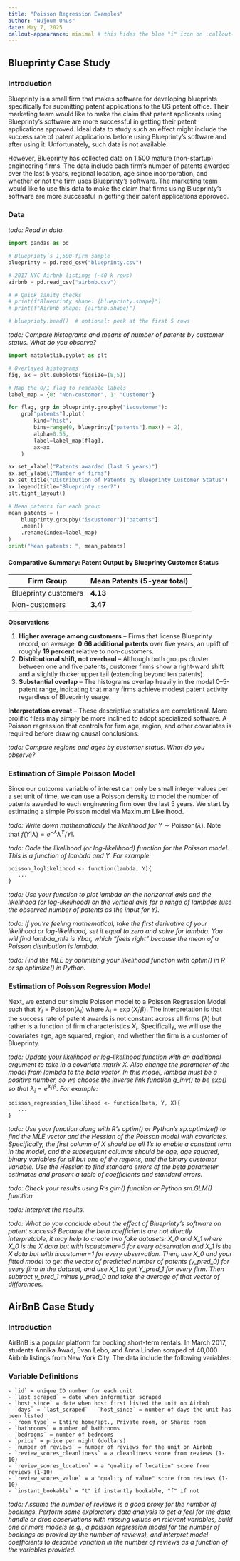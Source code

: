```yaml
---
title: "Poisson Regression Examples"
author: "Nujoum Unus"
date: May 7, 2025
callout-appearance: minimal # this hides the blue "i" icon on .callout-notes
---
```



## Blueprinty Case Study

### Introduction

Blueprinty is a small firm that makes software for developing blueprints specifically for submitting patent applications to the US patent office. Their marketing team would like to make the claim that patent applicants using Blueprinty's software are more successful in getting their patent applications approved. Ideal data to study such an effect might include the success rate of patent applications before using Blueprinty's software and after using it. Unfortunately, such data is not available. 

However, Blueprinty has collected data on 1,500 mature (non-startup) engineering firms. The data include each firm's number of patents awarded over the last 5 years, regional location, age since incorporation, and whether or not the firm uses Blueprinty's software. The marketing team would like to use this data to make the claim that firms using Blueprinty's software are more successful in getting their patent applications approved.


### Data
:::: {.callout-note collapse="true"}
_todo: Read in data._

```python
import pandas as pd

# Blueprinty’s 1,500-firm sample
blueprinty = pd.read_csv("blueprinty.csv")

# 2017 NYC Airbnb listings (~40 k rows)
airbnb = pd.read_csv("airbnb.csv")

# # Quick sanity checks
# print(f"Blueprinty shape: {blueprinty.shape}")
# print(f"Airbnb shape: {airbnb.shape}")

# blueprinty.head()  # optional: peek at the first 5 rows

```
_todo: Compare histograms and means of number of patents by customer status. What do you observe?_

```python
import matplotlib.pyplot as plt

# Overlayed histograms
fig, ax = plt.subplots(figsize=(8,5))

# Map the 0/1 flag to readable labels
label_map = {0: "Non-customer", 1: "Customer"}

for flag, grp in blueprinty.groupby("iscustomer"):
    grp["patents"].plot(
        kind="hist",
        bins=range(0, blueprinty["patents"].max() + 2),
        alpha=0.55,
        label=label_map[flag],
        ax=ax
    )

ax.set_xlabel("Patents awarded (last 5 years)")
ax.set_ylabel("Number of firms")
ax.set_title("Distribution of Patents by Blueprinty Customer Status")
ax.legend(title="Blueprinty user?")
plt.tight_layout()

# Mean patents for each group
mean_patents = (
    blueprinty.groupby("iscustomer")["patents"]
    .mean()
    .rename(index=label_map)
)
print("Mean patents: ", mean_patents)

```
::::
#### Comparative Summary: Patent Output by Blueprinty Customer Status

| Firm Group            | Mean Patents (5-year total) |
|-----------------------|-----------------------------|
| Blueprinty customers  | **4.13**                    |
| Non-customers         | **3.47**                    |

**Observations**

1. **Higher average among customers** – Firms that license Blueprinty record, on average, **0.66 additional patents** over five years, an uplift of roughly **19 percent** relative to non-customers.  
2. **Distributional shift, not overhaul** – Although both groups cluster between one and five patents, customer firms show a right-ward shift and a slightly thicker upper tail (extending beyond ten patents).  
3. **Substantial overlap** – The histograms overlap heavily in the modal 0–5-patent range, indicating that many firms achieve modest patent activity regardless of Blueprinty usage.  

**Interpretation caveat** – These descriptive statistics are correlational. More prolific filers may simply be more inclined to adopt specialized software. A Poisson regression that controls for firm age, region, and other covariates is required before drawing causal conclusions.


_todo: Compare regions and ages by customer status. What do you observe?_


### Estimation of Simple Poisson Model

Since our outcome variable of interest can only be small integer values per a set unit of time, we can use a Poisson density to model the number of patents awarded to each engineering firm over the last 5 years. We start by estimating a simple Poisson model via Maximum Likelihood.

_todo: Write down mathematically the likelihood for_ $Y \sim \text{Poisson}(\lambda)$. Note that $f(Y|\lambda) = e^{-\lambda}\lambda^Y/Y!$.

_todo: Code the likelihood (or log-likelihood) function for the Poisson model. This is a function of lambda and Y. For example:_

```
poisson_loglikelihood <- function(lambda, Y){
   ...
}
```

_todo: Use your function to plot lambda on the horizontal axis and the likelihood (or log-likelihood) on the vertical axis for a range of lambdas (use the observed number of patents as the input for Y)._

_todo: If you're feeling mathematical, take the first derivative of your likelihood or log-likelihood, set it equal to zero and solve for lambda. You will find lambda_mle is Ybar, which "feels right" because the mean of a Poisson distribution is lambda._

_todo: Find the MLE by optimizing your likelihood function with optim() in R or sp.optimize() in Python._


### Estimation of Poisson Regression Model

Next, we extend our simple Poisson model to a Poisson Regression Model such that $Y_i = \text{Poisson}(\lambda_i)$ where $\lambda_i = \exp(X_i'\beta)$. The interpretation is that the success rate of patent awards is not constant across all firms ($\lambda$) but rather is a function of firm characteristics $X_i$. Specifically, we will use the covariates age, age squared, region, and whether the firm is a customer of Blueprinty.

_todo: Update your likelihood or log-likelihood function with an additional argument to take in a covariate matrix X. Also change the parameter of the model from lambda to the beta vector. In this model, lambda must be a positive number, so we choose the inverse link function g_inv() to be exp() so that_ $\lambda_i = e^{X_i'\beta}$. _For example:_

```
poisson_regression_likelihood <- function(beta, Y, X){
   ...
}
```

_todo: Use your function along with R's optim() or Python's sp.optimize() to find the MLE vector and the Hessian of the Poisson model with covariates. Specifically, the first column of X should be all 1's to enable a constant term in the model, and the subsequent columns should be age, age squared, binary variables for all but one of the regions, and the binary customer variable. Use the Hessian to find standard errors of the beta parameter estimates and present a table of coefficients and standard errors._

_todo: Check your results using R's glm() function or Python sm.GLM() function._

_todo: Interpret the results._ 

_todo: What do you conclude about the effect of Blueprinty's software on patent success? Because the beta coefficients are not directly interpretable, it may help to create two fake datasets: X_0 and X_1 where X_0 is the X data but with iscustomer=0 for every observation and X_1 is the X data but with iscustomer=1 for every observation. Then, use X_0 and your fitted model to get the vector of predicted number of patents (y_pred_0) for every firm in the dataset, and use X_1 to get Y_pred_1 for every firm. Then subtract y_pred_1 minus y_pred_0 and take the average of that vector of differences._




## AirBnB Case Study

### Introduction

AirBnB is a popular platform for booking short-term rentals. In March 2017, students Annika Awad, Evan Lebo, and Anna Linden scraped of 40,000 Airbnb listings from New York City.  The data include the following variables:

:::: {.callout-note collapse="true"}
### Variable Definitions

    - `id` = unique ID number for each unit
    - `last_scraped` = date when information scraped
    - `host_since` = date when host first listed the unit on Airbnb
    - `days` = `last_scraped` - `host_since` = number of days the unit has been listed
    - `room_type` = Entire home/apt., Private room, or Shared room
    - `bathrooms` = number of bathrooms
    - `bedrooms` = number of bedrooms
    - `price` = price per night (dollars)
    - `number_of_reviews` = number of reviews for the unit on Airbnb
    - `review_scores_cleanliness` = a cleanliness score from reviews (1-10)
    - `review_scores_location` = a "quality of location" score from reviews (1-10)
    - `review_scores_value` = a "quality of value" score from reviews (1-10)
    - `instant_bookable` = "t" if instantly bookable, "f" if not

::::


_todo: Assume the number of reviews is a good proxy for the number of bookings. Perform some exploratory data analysis to get a feel for the data, handle or drop observations with missing values on relevant variables, build one or more models (e.g., a poisson regression model for the number of bookings as proxied by the number of reviews), and interpret model coefficients to describe variation in the number of reviews as a function of the variables provided._





